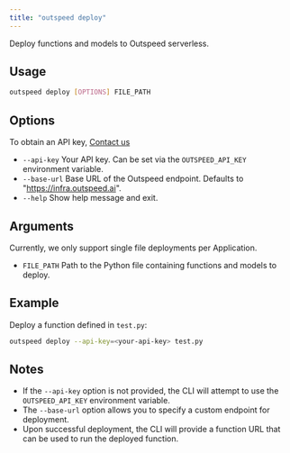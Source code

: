 ```yaml
---
title: "outspeed deploy"
---
```


Deploy functions and models to Outspeed serverless.

## Usage

```bash
outspeed deploy [OPTIONS] FILE_PATH
```

## Options

<Info>To obtain an API key, [Contact us](mailto:contact@outspeed.ai)</Info>

- `--api-key` Your API key. Can be set via the `OUTSPEED_API_KEY` environment variable.
- `--base-url` Base URL of the Outspeed endpoint. Defaults to "https://infra.outspeed.ai".
- `--help` Show help message and exit.

## Arguments

<Warning>
  Currently, we only support single file deployments per Application.
</Warning>

- `FILE_PATH` Path to the Python file containing functions and models to deploy.

## Example

Deploy a function defined in `test.py`:

```bash
outspeed deploy --api-key=<your-api-key> test.py
```

## Notes

- If the `--api-key` option is not provided, the CLI will attempt to use the `OUTSPEED_API_KEY` environment variable.
- The `--base-url` option allows you to specify a custom endpoint for deployment.
- Upon successful deployment, the CLI will provide a function URL that can be used to run the deployed function.
